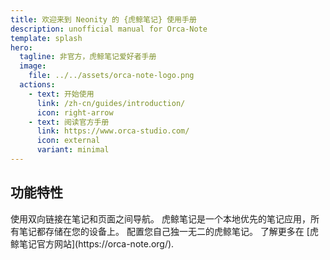 ```yaml
---
title: 欢迎来到 Neonity 的 {虎鲸笔记} 使用手册
description: unofficial manual for Orca-Note
template: splash
hero:
  tagline: 非官方，虎鲸笔记爱好者手册
  image:
    file: ../../assets/orca-note-logo.png
  actions:
    - text: 开始使用
      link: /zh-cn/guides/introduction/
      icon: right-arrow
    - text: 阅读官方手册
      link: https://www.orca-studio.com/
      icon: external
      variant: minimal
---
```



## 功能特性

<CardGrid stagger>
	<Card title="双向链接" icon="pencil">
		使用双向链接在笔记和页面之间导航。
	</Card>
	<Card title="本地优先" icon="add-document">
		虎鲸笔记是一个本地优先的笔记应用，所有笔记都存储在您的设备上。
	</Card>
	<Card title="配置您的虎鲸笔记" icon="setting">
		配置您自己独一无二的虎鲸笔记。
	</Card>
	<Card title="了解更多" icon="open-book">
		了解更多在 [虎鲸笔记官方网站](https://orca-note.org/).
	</Card>
</CardGrid>
